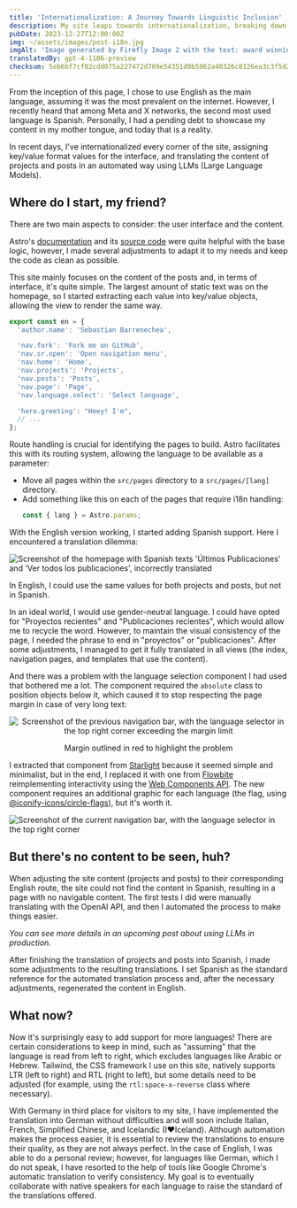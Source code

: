 ```yaml
---
title: 'Internationalization: A Journey Towards Linguistic Inclusion'
description: My site leaps towards internationalization, breaking down language barriers to embrace a diverse audience.
pubDate: 2023-12-27T12:00:00Z
img: ~/assets/images/post-i18n.jpg
imgAlt: 'Image generated by Firefly Image 2 with the text: award winning art, a branched tree made of light rays and energy, dramatic, impactful, colorful, high definition, 4k uhd'
translatedBy: gpt-4-1106-preview
checksum: 5eb6bf7cf02cdd075a227472d709e54351d0b5962a40326c8126ea3c3f5d2613
---
```



From the inception of this page, I chose to use English as the main language, assuming it was the most prevalent on the internet. However, I recently heard that among Meta and X networks, the second most used language is Spanish. Personally, I had a pending debt to showcase my content in my mother tongue, and today that is a reality.

In recent days, I've internationalized every corner of the site, assigning key/value format values for the interface, and translating the content of projects and posts in an automated way using LLMs (Large Language Models).

## Where do I start, my friend?

There are two main aspects to consider: the user interface and the content.

Astro's [documentation](https://docs.astro.build/en/recipes/i18n/) and its [source code](https://github.com/withastro/docs/tree/main/src/i18n) were quite helpful with the base logic, however, I made several adjustments to adapt it to my needs and keep the code as clean as possible.

This site mainly focuses on the content of the posts and, in terms of interface, it's quite simple. The largest amount of static text was on the homepage, so I started extracting each value into key/value objects, allowing the view to render the same way.

```typescript
export const en = {
  'author.name': 'Sebastian Barrenechea',

  'nav.fork': 'Fork me on GitHub',
  'nav.sr.open': 'Open navigation menu',
  'nav.home': 'Home',
  'nav.projects': 'Projects',
  'nav.posts': 'Posts',
  'nav.page': 'Page',
  'nav.language.select': 'Select language',

  'hero.greeting': "Heey! I'm",
  // ...
};
```

Route handling is crucial for identifying the pages to build. Astro facilitates this with its routing system, allowing the language to be available as a parameter:

- Move all pages within the `src/pages` directory to a `src/pages/[lang]` directory.
- Add something like this on each of the pages that require i18n handling:
  ```typescript
  const { lang } = Astro.params;
  ```

With the English version working, I started adding Spanish support. Here I encountered a translation dilemma:

<Image
  src={WrongEsTranslation}
  alt="Screenshot of the homepage with Spanish texts 'Últimos Publicaciones' and 'Ver todos los publicaciones', incorrectly translated"
  format="webp"
/>

In English, I could use the same values for both projects and posts, but not in Spanish.

In an ideal world, I would use gender-neutral language. I could have opted for "Proyectos recientes" and "Publicaciones recientes", which would allow me to recycle the word. However, to maintain the visual consistency of the page, I needed the phrase to end in "proyectos" or "publicaciones". After some adjustments, I managed to get it fully translated in all views (the index, navigation pages, and templates that use the content).

And there was a problem with the language selection component I had used that bothered me a lot. The component required the `absolute` class to position objects below it, which caused it to stop respecting the page margin in case of very long text:

<div align="center">
  <Image
    src={OldNavbar}
    alt="Screenshot of the previous navigation bar, with the language selector in the top right corner exceeding the margin limit"
    format="webp"
  />
  <p class="italic">Margin outlined in red to highlight the problem</p>
</div>

I extracted that component from [Starlight](https://starlight.astro.build/en/) because it seemed simple and minimalist, but in the end, I replaced it with one from [Flowbite](https://flowbite.com/docs/components/navbar/#language-dropdown) reimplementing interactivity using the [Web Components API](https://web.dev/articles/custom-elements-v1). The new component requires an additional graphic for each language (the flag, using [@iconify-icons/circle-flags](https://icon-sets.iconify.design/circle-flags/)), but it's worth it.

<Image
  src={NewNavbar}
  alt="Screenshot of the current navigation bar, with the language selector in the top right corner"
  format="webp"
/>

## But there's no content to be seen, huh?

When adjusting the site content (projects and posts) to their corresponding English route, the site could not find the content in Spanish, resulting in a page with no navigable content. The first tests I did were manually translating with the OpenAI API, and then I automated the process to make things easier.

_You can see more details in an upcoming post about using LLMs in production._

After finishing the translation of projects and posts into Spanish, I made some adjustments to the resulting translations. I set Spanish as the standard reference for the automated translation process and, after the necessary adjustments, regenerated the content in English.

## What now?

Now it's surprisingly easy to add support for more languages! There are certain considerations to keep in mind, such as "assuming" that the language is read from left to right, which excludes languages like Arabic or Hebrew. Tailwind, the CSS framework I use on this site, natively supports LTR (left to right) and RTL (right to left), but some details need to be adjusted (for example, using the `rtl:space-x-reverse` class where necessary).

With Germany in third place for visitors to my site, I have implemented the translation into German without difficulties and will soon include Italian, French, Simplified Chinese, and Icelandic (I♥️Iceland). Although automation makes the process easier, it is essential to review the translations to ensure their quality, as they are not always perfect. In the case of English, I was able to do a personal review; however, for languages like German, which I do not speak, I have resorted to the help of tools like Google Chrome's automatic translation to verify consistency. My goal is to eventually collaborate with native speakers for each language to raise the standard of the translations offered.
